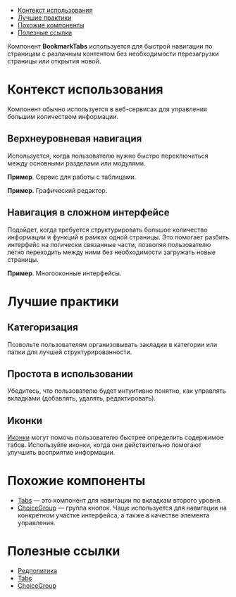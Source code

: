 
<MdxMenu>

- [Контекст использования](#контекст-использования)
- [Лучшие практики](#лучшие-практики)
- [Похожие компоненты](#похожие-компоненты)
- [Полезные ссылки](#полезные-ссылки)

</MdxMenu>

Компонент **BookmarkTabs** используется для быстрой навигации по страницам с различным контентом без необходимости перезагрузки страницы или открытия новой.

<MdxImage src={start_example} />

# Контекст использования

Компонент обычно используется в веб-сервисах для управления большим количеством информации.

## Верхнеуровневая навигация

Используется, когда пользователю нужно быстро переключаться между основными разделами или модулями.

**Пример**. Сервис для работы с таблицами.

<MdxImage src={table} />

**Пример**. Графический редактор.

<MdxImage src={graphics} />

## Навигация в сложном интерфейсе

Подойдет, когда требуется структурировать большое количество информации и функций в рамках одной страницы. Это помогает разбить интерфейс на логически связанные части, позволяя пользователю легко переходить между ними без необходимости загружать новые страницы.

**Пример**. Многооконные интерфейсы.

<MdxImage src={mdi} />

# Лучшие практики

## Категоризация

Позвольте пользователям организовывать закладки в категории или папки для лучшей структурированности.

## Простота в использовании

Убедитесь, что пользователю будет интуитивно понятно, как управлять вкладками (добавлять, удалять, редактировать).

## Иконки

[Иконки](##LIBS.LIB.STAND/lib:icons/stand:icons-icon-stable) могут помочь пользователю быстрее определить содержимое табов. Используйте иконки, когда они действительно помогают улучшить восприятие информации.

# Похожие компоненты

- [Tabs](##LIBS.LIB.STAND/lib:uikit/stand:components-tabs-stable) — это компонент для навигации по вкладкам второго уровня.
- [ChoiceGroup](##LIBS.LIB.STAND/lib:uikit/stand:components-choicegroup-stable) — группа кнопок. Чаще используется для навигации на конкретном участке интерфейса, а также в качестве элемента управления.

# Полезные ссылки

- [Редполитика](##LIBS.LIB.STAND/lib:portal/stand:guidelines-editorialpolicy)
- [Tabs](##LIBS.LIB.STAND/lib:uikit/stand:components-tabs-stable)
- [ChoiceGroup](##LIBS.LIB.STAND/lib:uikit/stand:components-choicegroup-stable)
